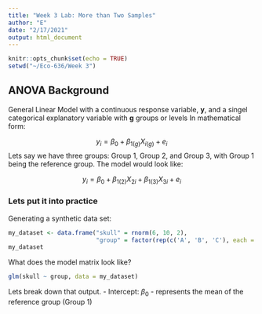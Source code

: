 ```yaml
---
title: "Week 3 Lab: More than Two Samples"
author: "E"
date: "2/17/2021"
output: html_document
---
```


```r
knitr::opts_chunk$set(echo = TRUE)
setwd("~/Eco-636/Week 3")
```

## ANOVA Background
General Linear Model with a continuous response variable, **y**, and a singel categorical explanatory variable with **g** groups or levels
In mathematical form:

$$ y_{i} = \beta_0 + \beta_{1(g)}X_{i(g)} + e_i$$
Lets say we have three groups: Group 1, Group 2, and Group 3, with Group 1 being the reference group. The model would look like: 

$$ y_i = \beta_0 + \beta_{1(2)}X_{2i} +  \beta_{1(3)}X_{3i} + e_i $$

### Lets put it into practice
Generating a synthetic data set:
```r
my_dataset <- data.frame("skull" = rnorm(6, 10, 2), 
                         "group" = factor(rep(c('A', 'B', 'C'), each = 2)))
my_dataset
```

What does the model matrix look like? 
```r
glm(skull ~ group, data = my_dataset)
```
Lets break down that output. 
  - Intercept: $\beta_0$ - represents the mean of the reference group (Group 1)
